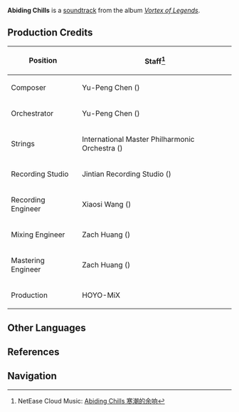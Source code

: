 {{Soundtrack Infobox
|title          =
|image          = Vortex of Legends.png
|album          = Vortex of Legends
|disc           =
|number         = 07
|featured       =
|featured2      =
|featured3      =
|featured_disc  =
|featured_disc2 =
|featured_disc3 =
|youtube_id     = n_-9mrBMLA8
|youtube_time   = 591
|spotify_id     = 6o1qnPWG0HOymIAIPQZrHW
|played_in      = Dragonspine
|during         = [[Dragonspine]]
|domain         =
|previous       = Ad Oblivione
|next           = Menacing Cove
}}
'''Abiding Chills''' is a [[soundtrack]] from the album ''[[Vortex of Legends]]''.

==Production Credits==
{| class="wikitable" style="text-align:left; height:0.5em"
! Position
! Staff<ref>NetEase Cloud Music: [https://music.163.com/#/song?id=1833805535 Abiding Chills 寒潮的余响]</ref>
|-
! Composer
| Yu-Peng Chen ({{zh|陈致逸}})
|-
! Orchestrator
| Yu-Peng Chen ({{zh|陈致逸}})
|-
! Strings
| International Master Philharmonic Orchestra ({{zh|国际首席爱乐乐团}})
|-
! Recording Studio
| Jintian Recording Studio ({{zh|金田录音棚}})
|-
! Recording Engineer
| Xiaosi Wang ({{zh|王小四}})
|-
! Mixing Engineer
| Zach Huang ({{zh|黄巍}})
|-
! Mastering Engineer
| Zach Huang ({{zh|黄巍}})
|-
! Production
| HOYO-MiX
|}

==Other Languages==
{{Other Languages
|en      = Abiding Chills
|zhs     = 寒潮的余响
|zhs_rm  = Háncháo de Yúxiǎng
|zht     = 寒潮的餘響
|zht_rm  = Háncháo de Yúxiǎng
|zh_tl   = 
|ja      = 寒波の余響
|ja_rm   = Kanpa no Yokyou
|ja_tl   = Echoing Waves of Cold
|tr      = 
|tr_tl   = 
|it      = 
|it_tl   = 
}}

==References==
{{Reflist}}

==Navigation==
{{Soundtrack Navbox|Vortex of Legends}}